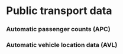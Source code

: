 # Public transport data

### Automatic passenger counts (APC)

### Automatic vehicle location data (AVL) 
